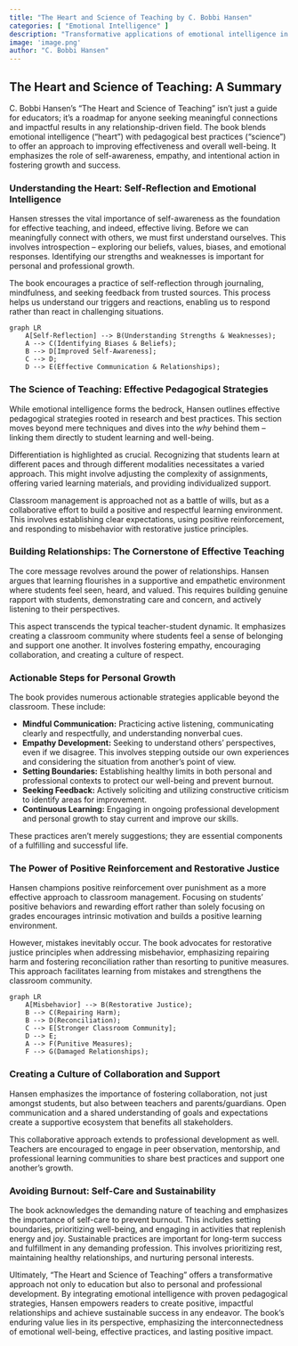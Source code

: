 ```yaml
---
title: "The Heart and Science of Teaching by C. Bobbi Hansen"
categories: [ "Emotional Intelligence" ]
description: "Transformative applications of emotional intelligence in education"
image: 'image.png'
author: "C. Bobbi Hansen"
---
```

## The Heart and Science of Teaching: A Summary

C. Bobbi Hansen's "The Heart and Science of Teaching" isn't just a guide for educators; it's a roadmap for anyone seeking meaningful connections and impactful results in any relationship-driven field. The book blends emotional intelligence ("heart") with pedagogical best practices ("science") to offer an approach to improving effectiveness and overall well-being.  It emphasizes the role of self-awareness, empathy, and intentional action in fostering growth and success.

### Understanding the Heart: Self-Reflection and Emotional Intelligence

Hansen stresses the vital importance of self-awareness as the foundation for effective teaching, and indeed, effective living.  Before we can meaningfully connect with others, we must first understand ourselves.  This involves introspection – exploring our beliefs, values, biases, and emotional responses.  Identifying our strengths and weaknesses is important for personal and professional growth.

The book encourages a practice of self-reflection through journaling, mindfulness, and seeking feedback from trusted sources.  This process helps us understand our triggers and reactions, enabling us to respond rather than react in challenging situations.

```mermaid
graph LR
    A[Self-Reflection] --> B(Understanding Strengths & Weaknesses);
    A --> C(Identifying Biases & Beliefs);
    B --> D[Improved Self-Awareness];
    C --> D;
    D --> E(Effective Communication & Relationships);
```

### The Science of Teaching: Effective Pedagogical Strategies

While emotional intelligence forms the bedrock, Hansen outlines effective pedagogical strategies rooted in research and best practices. This section moves beyond mere techniques and dives into the *why* behind them – linking them directly to student learning and well-being.

Differentiation is highlighted as crucial. Recognizing that students learn at different paces and through different modalities necessitates a varied approach.  This might involve adjusting the complexity of assignments, offering varied learning materials, and providing individualized support.

Classroom management is approached not as a battle of wills, but as a collaborative effort to build a positive and respectful learning environment. This involves establishing clear expectations, using positive reinforcement, and responding to misbehavior with restorative justice principles.


### Building Relationships: The Cornerstone of Effective Teaching

The core message revolves around the power of relationships. Hansen argues that learning flourishes in a supportive and empathetic environment where students feel seen, heard, and valued. This requires building genuine rapport with students, demonstrating care and concern, and actively listening to their perspectives.

This aspect transcends the typical teacher-student dynamic. It emphasizes creating a classroom community where students feel a sense of belonging and support one another.  It involves fostering empathy, encouraging collaboration, and creating a culture of respect.  


### Actionable Steps for Personal Growth

The book provides numerous actionable strategies applicable beyond the classroom.  These include:

* **Mindful Communication:**  Practicing active listening, communicating clearly and respectfully, and understanding nonverbal cues.
* **Empathy Development:**  Seeking to understand others' perspectives, even if we disagree.  This involves stepping outside our own experiences and considering the situation from another's point of view.
* **Setting Boundaries:**  Establishing healthy limits in both personal and professional contexts to protect our well-being and prevent burnout.
* **Seeking Feedback:**  Actively soliciting and utilizing constructive criticism to identify areas for improvement.
* **Continuous Learning:** Engaging in ongoing professional development and personal growth to stay current and improve our skills.

These practices aren't merely suggestions; they are essential components of a fulfilling and successful life.


###  The Power of  Positive Reinforcement and Restorative Justice

Hansen champions positive reinforcement over punishment as a more effective approach to classroom management.  Focusing on students' positive behaviors and rewarding effort rather than solely focusing on grades encourages intrinsic motivation and builds a positive learning environment.  

However, mistakes inevitably occur. The book advocates for restorative justice principles when addressing misbehavior, emphasizing repairing harm and fostering reconciliation rather than resorting to punitive measures.  This approach facilitates learning from mistakes and strengthens the classroom community.


```mermaid
graph LR
    A[Misbehavior] --> B(Restorative Justice);
    B --> C(Repairing Harm);
    B --> D(Reconciliation);
    C --> E[Stronger Classroom Community];
    D --> E;
    A --> F(Punitive Measures);
    F --> G(Damaged Relationships);
```


###  Creating a Culture of Collaboration and Support

Hansen emphasizes the importance of fostering collaboration, not just amongst students, but also between teachers and parents/guardians. Open communication and a shared understanding of goals and expectations create a supportive ecosystem that benefits all stakeholders.

This collaborative approach extends to professional development as well.  Teachers are encouraged to engage in peer observation, mentorship, and professional learning communities to share best practices and support one another's growth.


###  Avoiding Burnout:  Self-Care and Sustainability

The book acknowledges the demanding nature of teaching and emphasizes the importance of self-care to prevent burnout. This includes setting boundaries, prioritizing well-being, and engaging in activities that replenish energy and joy. Sustainable practices are important for long-term success and fulfillment in any demanding profession. This involves prioritizing rest, maintaining healthy relationships, and nurturing personal interests.

Ultimately, "The Heart and Science of Teaching" offers a transformative approach not only to education but also to personal and professional development. By integrating emotional intelligence with proven pedagogical strategies, Hansen empowers readers to create positive, impactful relationships and achieve sustainable success in any endeavor. The book's enduring value lies in its perspective, emphasizing the interconnectedness of emotional well-being, effective practices, and lasting positive impact.


